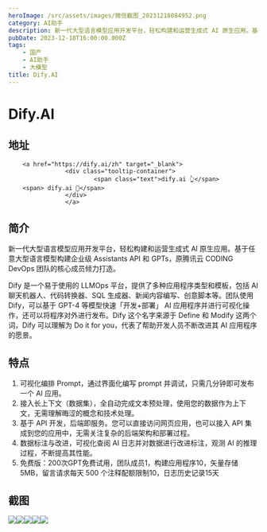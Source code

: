 ```yaml
---
heroImage: /src/assets/images/微信截图_20231218084952.png
category: AI助手
description: 新一代大型语言模型应用开发平台，轻松构建和运营生成式 AI 原生应用。基于任意大型语言模型构建企业级  Assistants API 和 GPTs。
pubDate: 2023-12-18T16:00:00.000Z
tags:
    - 国产
    - AI助手
    - 大模型
title: Dify.AI
---
```


# Dify.AI

## 地址

        <a href="https://dify.ai/zh" target="_blank">
                    <div class="tooltip-container">
                            <span class="text">dify.ai 👆</span>
        <span> dify.ai 👋</span>
                    </div>
                    </a>
## 简介

新一代大型语言模型应用开发平台，轻松构建和运营生成式 AI 原生应用。基于任意大型语言模型构建企业级 Assistants API 和 GPTs，原腾讯云 CODING DevOps 团队的核心成员倾力打造。

Dify 是一个易于使用的 LLMOps 平台，提供了多种应用程序类型和模板，包括 AI 聊天机器人、代码转换器、SQL 生成器、新闻内容编写、创意脚本等。团队使用 Dify，可以基于 GPT-4 等模型快速「开发+部署」 AI 应用程序并进行可视化操作，还可以将程序对外进行发布。Dify 这个名字来源于 Define 和 Modify 这两个词，Dify 可以理解为 Do it for you，代表了帮助开发人员不断改进其 AI 应用程序的愿景。

## 特点

1. 可视化编排 Prompt，通过界面化编写 prompt 并调试，只需几分钟即可发布一个 AI 应用。
2. 接入长上下文（数据集），全自动完成文本预处理，使用您的数据作为上下文，无需理解晦涩的概念和技术处理。
3. 基于 API 开发，后端即服务。您可以直接访问网页应用，也可以接入 API 集成到您的应用中，无需关注复杂的后端架构和部署过程。
4. 数据标注与改进，可视化查阅 AI 日志并对数据进行改进标注，观测 AI 的推理过程，不断提高其性能。
5. 免费版：200次GPT免费试用，团队成员1，构建应用程序10，矢量存储5MB，留言请求每天 500 个注释配额限制10，日志历史记录15天

## 截图

![](/src/assets/images/微信截图_20231218084952.png)![](/src/assets/images/微信截图_20231218085012.png)![](/src/assets/images/微信截图_20231218085045.png)![](/src/assets/images/微信截图_20231218085912.png)![](/src/assets/images/微信截图_20231218090241.png)
